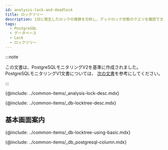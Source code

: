 ```yaml
---
id: analysis-lock-and-deadlock
title: ロックツリー
description: 1日に発生したロックの推移を分析し、デッドロック状態のクエリを確認できます。
tags:
  - PostgreSQL
  - データベース
  - Lock
  - ロックツリー
---
```


:::note

この文書は、PostgreSQLモニタリングV2を基準に作成されました。 PostgreSQLモニタリングV1文書については、 [次の文書](../postgresql-v1/analysis-lock-and-deadlock)を参考にしてください。

:::

<!-- 개요 -->

{@include: ../common-items/_analysis-lock-desc.mdx}

<!-- 락트리 -->

{@include: ../common-items/_db-locktree-desc.mdx}

## 基本画面案内

{@include: ../common-items/_db-locktree-using-basic.mdx}

<!-- 락트리 컬럼 정보 -->

{@include: ../common-items/_db_postgresql-column.mdx} 
